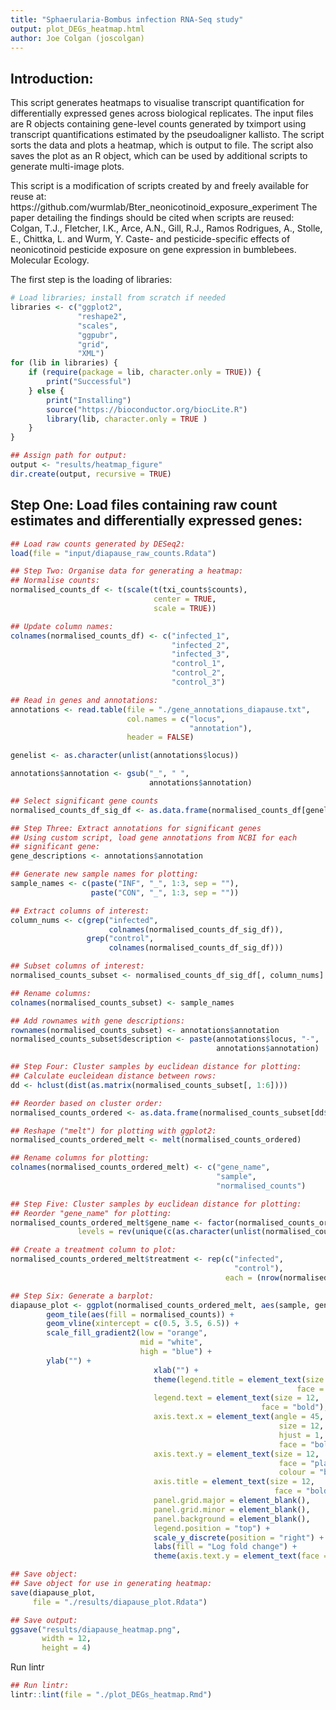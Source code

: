 ```yaml
--- 
title: "Sphaerularia-Bombus infection RNA-Seq study"
output: plot_DEGs_heatmap.html
author: Joe Colgan (joscolgan)
--- 
```


## Introduction:
This script generates heatmaps to visualise transcript quantification for differentially expressed genes across biological replicates.
The input files are R objects containing gene-level counts generated by tximport using transcript quantifications estimated by the pseudoaligner kallisto.
The script sorts the data and plots a heatmap, which is output to file.
The script also saves the plot as an R object, which can be used by additional scripts to generate multi-image plots. 

This script is a modification of scripts created by and freely available for reuse at:
https://github.com/wurmlab/Bter_neonicotinoid_exposure_experiment
The paper detailing the findings should be cited when scripts are reused:
Colgan, T.J., Fletcher, I.K., Arce, A.N., Gill, R.J., Ramos Rodrigues, A., Stolle, E., Chittka, L. and Wurm, Y.
Caste- and pesticide-specific effects of neonicotinoid pesticide exposure on gene expression in bumblebees. Molecular Ecology.

The first step is the loading of libraries:

```r
# Load libraries; install from scratch if needed
libraries <- c("ggplot2",
               "reshape2",
               "scales",
               "ggpubr",
               "grid",
               "XML")
for (lib in libraries) {
    if (require(package = lib, character.only = TRUE)) {
        print("Successful")
    } else {
        print("Installing")
        source("https://bioconductor.org/biocLite.R")
        library(lib, character.only = TRUE )
    }
}

## Assign path for output:
output <- "results/heatmap_figure"
dir.create(output, recursive = TRUE)
```

## Step One: Load files containing raw count estimates and differentially expressed genes:

```r
## Load raw counts generated by DESeq2:
load(file = "input/diapause_raw_counts.Rdata")

## Step Two: Organise data for generating a heatmap:
## Normalise counts:
normalised_counts_df <- t(scale(t(txi_counts$counts),
                                center = TRUE,
                                scale = TRUE))

## Update column names:
colnames(normalised_counts_df) <- c("infected_1",
                                    "infected_2",
                                    "infected_3",
                                    "control_1",
                                    "control_2",
                                    "control_3")

## Read in genes and annotations:
annotations <- read.table(file = "./gene_annotations_diapause.txt",
                          col.names = c("locus",
                                        "annotation"),
                          header = FALSE)

genelist <- as.character(unlist(annotations$locus))

annotations$annotation <- gsub("_", " ",
                               annotations$annotation)

## Select significant gene counts
normalised_counts_df_sig_df <- as.data.frame(normalised_counts_df[genelist, ])

## Step Three: Extract annotations for significant genes
## Using custom script, load gene annotations from NCBI for each
## significant gene:
gene_descriptions <- annotations$annotation

## Generate new sample names for plotting:
sample_names <- c(paste("INF", "_", 1:3, sep = ""),
                  paste("CON", "_", 1:3, sep = ""))

## Extract columns of interest:
column_nums <- c(grep("infected",
                      colnames(normalised_counts_df_sig_df)),
                 grep("control",
                      colnames(normalised_counts_df_sig_df)))

## Subset columns of interest:
normalised_counts_subset <- normalised_counts_df_sig_df[, column_nums]

## Rename columns:
colnames(normalised_counts_subset) <- sample_names

## Add rownames with gene descriptions:
rownames(normalised_counts_subset) <- annotations$annotation
normalised_counts_subset$description <- paste(annotations$locus, "-",
                                              annotations$annotation)

## Step Four: Cluster samples by euclidean distance for plotting:
## Calculate eucleidean distance between rows:
dd <- hclust(dist(as.matrix(normalised_counts_subset[, 1:6])))

## Reorder based on cluster order:
normalised_counts_ordered <- as.data.frame(normalised_counts_subset[dd$order, ])

## Reshape ("melt") for plotting with ggplot2:
normalised_counts_ordered_melt <- melt(normalised_counts_ordered)

## Rename columns for plotting:
colnames(normalised_counts_ordered_melt) <- c("gene_name",
                                              "sample",
                                              "normalised_counts")

## Step Five: Cluster samples by euclidean distance for plotting:
## Reorder "gene_name" for plotting:
normalised_counts_ordered_melt$gene_name <- factor(normalised_counts_ordered_melt$gene_name,
               levels = rev(unique(c(as.character(unlist(normalised_counts_ordered_melt$gene_name))))))

## Create a treatment column to plot:
normalised_counts_ordered_melt$treatment <- rep(c("infected",
                                                  "control"),
                                                each = (nrow(normalised_counts_ordered_melt) / 2))

## Step Six: Generate a barplot:
diapause_plot <- ggplot(normalised_counts_ordered_melt, aes(sample, gene_name)) +
        geom_tile(aes(fill = normalised_counts)) +
        geom_vline(xintercept = c(0.5, 3.5, 6.5)) +
        scale_fill_gradient2(low = "orange",
                             mid = "white",
                             high = "blue") +
        ylab("") +
                                xlab("") +
                                theme(legend.title = element_text(size = 12,
                                                                face = "bold"),
                                legend.text = element_text(size = 12,
                                                        face = "bold"),
                                axis.text.x = element_text(angle = 45,
                                                            size = 12,
                                                            hjust = 1,
                                                            face = "bold"),
                                axis.text.y = element_text(size = 12,
                                                            face = "plain",
                                                            colour = "black"),
                                axis.title = element_text(size = 12,
                                                           face = "bold"),
                                panel.grid.major = element_blank(),
                                panel.grid.minor = element_blank(),
                                panel.background = element_blank(),
                                legend.position = "top") +
                                scale_y_discrete(position = "right") +
                                labs(fill = "Log fold change") +
                                theme(axis.text.y = element_text(face = c(rep("bold", 10))))

## Save object:
## Save object for use in generating heatmap:
save(diapause_plot,
     file = "./results/diapause_plot.Rdata")

## Save output:
ggsave("results/diapause_heatmap.png",
       width = 12,
       height = 4)
```

Run lintr

```r
## Run lintr:
lintr::lint(file = "./plot_DEGs_heatmap.Rmd")
```


